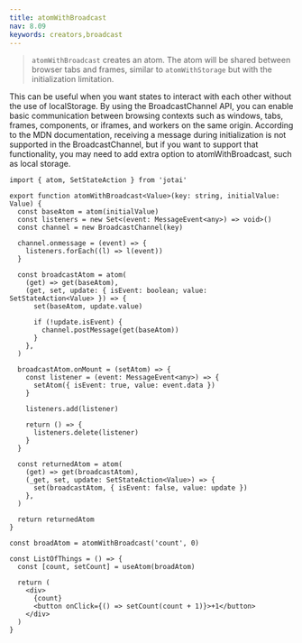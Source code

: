 ```yaml
---
title: atomWithBroadcast
nav: 8.09
keywords: creators,broadcast
---
```


> `atomWithBroadcast` creates an atom. The atom will be shared between
> browser tabs and frames, similar to `atomWithStorage` but with the
> initialization limitation.

This can be useful when you want states to interact with each other without the use of localStorage.
By using the BroadcastChannel API, you can enable basic communication between browsing contexts such as windows, tabs, frames, components, or iframes, and workers on the same origin.
According to the MDN documentation, receiving a message during initialization is not supported in the BroadcastChannel, but if you want to support that functionality, you may need to add extra option to atomWithBroadcast, such as local storage.

```tsx
import { atom, SetStateAction } from 'jotai'

export function atomWithBroadcast<Value>(key: string, initialValue: Value) {
  const baseAtom = atom(initialValue)
  const listeners = new Set<(event: MessageEvent<any>) => void>()
  const channel = new BroadcastChannel(key)

  channel.onmessage = (event) => {
    listeners.forEach((l) => l(event))
  }

  const broadcastAtom = atom(
    (get) => get(baseAtom),
    (get, set, update: { isEvent: boolean; value: SetStateAction<Value> }) => {
      set(baseAtom, update.value)

      if (!update.isEvent) {
        channel.postMessage(get(baseAtom))
      }
    },
  )

  broadcastAtom.onMount = (setAtom) => {
    const listener = (event: MessageEvent<any>) => {
      setAtom({ isEvent: true, value: event.data })
    }

    listeners.add(listener)

    return () => {
      listeners.delete(listener)
    }
  }

  const returnedAtom = atom(
    (get) => get(broadcastAtom),
    (_get, set, update: SetStateAction<Value>) => {
      set(broadcastAtom, { isEvent: false, value: update })
    },
  )

  return returnedAtom
}

const broadAtom = atomWithBroadcast('count', 0)

const ListOfThings = () => {
  const [count, setCount] = useAtom(broadAtom)

  return (
    <div>
      {count}
      <button onClick={() => setCount(count + 1)}>+1</button>
    </div>
  )
}
```

<Stackblitz id="vitejs-vite-imqbzg" file="src%2FApp.tsx" />
